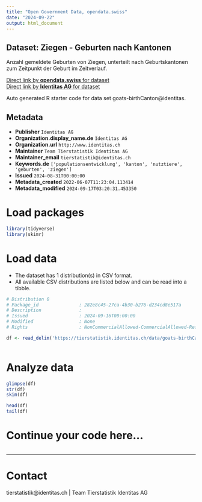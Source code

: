 ```yaml
---
title: "Open Government Data, opendata.swiss"
date: "2024-09-22"
output: html_document
---
```


## Dataset: Ziegen - Geburten nach Kantonen

Anzahl gemeldete Geburten von Ziegen, unterteilt nach Geburtskantonen zum Zeitpunkt der Geburt im Zeitverlauf. 

[Direct link by **opendata.swiss** for dataset](https://opendata.swiss/de/dataset/ziegen-geburten-nach-kantonen)<br>
[Direct link by **Identitas AG** for dataset](https://tierstatistik.identitas.ch/)

Auto generated R starter code for data set goats-birthCanton@identitas.

## Metadata

- **Publisher** `Identitas AG`
- **Organization.display_name.de** `Identitas AG`
- **Organization.url** `http://www.identitas.ch`
- **Maintainer** `Team Tierstatistik Identitas AG`
- **Maintainer_email** `tierstatistik@identitas.ch`
- **Keywords.de** `['populationsentwicklung', 'kanton', 'nutztiere', 'geburten', 'ziegen']`
- **Issued** `2024-08-31T00:00:00`
- **Metadata_created** `2022-06-07T11:23:04.113414`
- **Metadata_modified** `2024-09-17T03:20:31.453350`


# Load packages

```r

library(tidyverse)
library(skimr)

```

# Load data

-   The dataset has 1 distribution(s) in CSV format.
-   All available CSV distributions are listed below and can be read into a tibble.

```r

# Distribution 0
# Package_id               : 282e8c45-27ca-4b30-b276-d234cd8e517a
# Description              : 
# Issued                   : 2024-09-16T00:00:00
# Modified                 : None
# Rights                   : NonCommercialAllowed-CommercialAllowed-ReferenceRequired

df <- read_delim('https://tierstatistik.identitas.ch/data/goats-birthCanton.csv')



```

# Analyze data

```r

glimpse(df)
str(df)
skim(df)

head(df)
tail(df)

```

# Continue your code here...

```r

```

------------------------------------------------------------------------

# Contact

tierstatistik@identitas.ch | Team Tierstatistik Identitas AG
